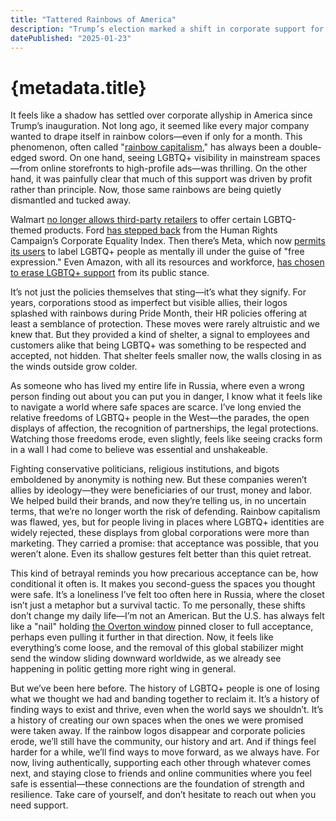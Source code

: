 ```yaml
---
title: "Tattered Rainbows of America"
description: "Trump’s election marked a shift in corporate support for different DEI causes. What once seemed like widespread (although self-serving) support is now retreating into the background."
datePublished: "2025-01-23"
---
```



# {metadata.title}

It feels like a shadow has settled over corporate allyship in America since Trump’s inauguration. Not long ago, it seemed like every major company wanted to drape itself in rainbow colors—even if only for a month. This phenomenon, often called "[rainbow capitalism](https://en.wikipedia.org/wiki/Rainbow_capitalism)," has always been a double-edged sword. On one hand, seeing LGBTQ+ visibility in mainstream spaces—from online storefronts to high-profile ads—was thrilling.  On the other hand, it was painfully clear that much of this support was driven by profit rather than principle. Now, those same rainbows are being quietly dismantled and tucked away.

Walmart [no longer allows third-party retailers](https://abcnews.go.com/US/walmart-roll-back-diversity-equity-inclusion-policies/story?id=116221884) to offer certain LGBTQ-themed products. Ford [has stepped back](https://www.cnbc.com/2024/08/28/ford-joins-list-of-companies-walking-back-dei-policies.html) from the Human Rights Campaign’s Corporate Equality Index. Then there’s Meta, which now [permits its users](https://www.theguardian.com/technology/2025/jan/08/permitted-hateful-conduct-what-users-can-now-say-on-meta-platforms) to label LGBTQ+ people as mentally ill under the guise of "free expression." Even Amazon, with all its resources and workforce, [has chosen to erase LGBTQ+ support](https://www.yahoo.com/news/amazon-removes-equity-black-people-130045897.html) from its public stance.

It’s not just the policies themselves that sting—it’s what they signify. For years, corporations stood as imperfect but visible allies, their logos splashed with rainbows during Pride Month, their HR policies offering at least a semblance of protection. These moves were rarely altruistic and we knew that. But they provided a kind of shelter, a signal to employees and customers alike that being LGBTQ+ was something to be respected and accepted, not hidden. That shelter feels smaller now, the walls closing in as the winds outside grow colder.

As someone who has lived my entire life in Russia, where even a wrong person finding out about you can put you in danger, I know what it feels like to navigate a world where safe spaces are scarce. I’ve long envied the relative freedoms of LGBTQ+ people in the West—the parades, the open displays of affection, the recognition of partnerships, the legal protections. Watching those freedoms erode, even slightly, feels like seeing cracks form in a wall I had come to believe was essential and unshakeable.

Fighting conservative politicians, religious institutions, and bigots emboldened by anonymity is nothing new. But these companies weren’t allies by ideology—they were beneficiaries of our trust, money and labor. We helped build their brands, and now they’re telling us, in no uncertain terms, that we’re no longer worth the risk of defending. Rainbow capitalism was flawed, yes, but for people living in places where LGBTQ+ identities are widely rejected, these displays from global corporations were more than marketing. They carried a promise: that acceptance was possible, that you weren’t alone. Even its shallow gestures felt better than this quiet retreat.

This kind of betrayal reminds you how precarious acceptance can be, how conditional it often is. It makes you second-guess the spaces you thought were safe. It’s a loneliness I’ve felt too often here in Russia, where the closet isn’t just a metaphor but a survival tactic. To me personally, these shifts don’t change my daily life—I’m not an American. But the U.S. has always felt like a "nail" holding [the Overton window](https://en.wikipedia.org/wiki/Overton_window) pinned closer to full acceptance, perhaps even pulling it further in that direction. Now, it feels like everything’s come loose, and the removal of this global stabilizer might send the window sliding downward worldwide, as we already see happening in politic getting more right wing in general.

But we’ve been here before. The history of LGBTQ+ people is one of losing what we thought we had and banding together to reclaim it. It’s a history of finding ways to exist and thrive, even when the world says we shouldn’t. It’s a history of creating our own spaces when the ones we were promised were taken away. If the rainbow logos disappear and corporate policies erode, we’ll still have the community, our history and art. And if things feel harder for a while, we’ll find ways to move forward, as we always have. For now, living authentically, supporting each other through whatever comes next, and staying close to friends and online communities where you feel safe is essential—these connections are the foundation of strength and resilience. Take care of yourself, and don’t hesitate to reach out when you need support.

<DatePublished dateTime={metadata.datePublished} />
